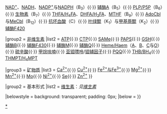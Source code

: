 {{Navbox 
|name  = 酶辅因子
|title = [[酶]][[辅因子]]

|group1 = 活性形式
|list1 = {{Navbox |child
|groupstyle = 
|liststyle  = 

|group1 = [[维生素]]
|list1  = [[硫胺素焦磷酸|TPP/ThDP]]（B<sub>1</sub>）{{·}} [[黄素单核苷酸|FMN]]与[[黄素腺嘌呤二核苷酸|FAD]]（B<sub>2</sub>）{{·}} [[烟酰胺腺嘌呤二核苷酸|NAD<sup>+</sup>]]、[[烟酰胺腺嘌呤二核苷酸|NADH]]、[[烟酰胺腺嘌呤二核苷酸磷酸|NADP<sup>+</sup>]]与[[烟酰胺腺嘌呤二核苷酸磷酸|NADPH]]（B<sub>3</sub>）{{·}} [[辅酶A]]（B<sub>5</sub>）{{·}} [[磷酸吡哆醛|PLP/P5P]]（B<sub>6</sub>）{{·}} [[生物素]]（B<sub>7</sub>）{{·}} [[四氢叶酸|THFA/H<sub>4</sub>FA]]、[[二氢叶酸|DHFA/H<sub>2</sub>FA]]、[[5,10-亚甲基四氢叶酸|MTHF]]（B<sub>9</sub>）{{·}} [[腺苷钴胺|AdoCbl]]与[[甲钴胺|MeCbl]]（B<sub>12</sub>）{{·}} [[抗坏血酸]]（C）{{·}} [[叶绿醌]]（K<sub>1</sub>）与[[维生素K|甲基萘醌]]（K<sub>2</sub>）{{·}} [[辅酶F420]]

|group2 = [[辅因子#非维生素|非维生素]]
|list2  = [[三磷酸腺苷|ATP]]{{·}} [[三磷酸胞苷|CTP]]{{·}} [[S-腺苷甲硫氨酸|SAMe]]{{·}} [[3'-磷酸腺苷-5'-磷酰硫酸|PAPS]]{{·}} [[谷胱甘肽|GSH]]{{·}} [[辅酶B]]{{·}} [[F430|辅酶F430]]{{·}} [[辅酶M]]{{·}} [[辅酶Q10|辅酶Q]]{{·}} [[血红素|Heme/Haem]]（[[血红素a|A]]、[[血红素b|B]]、[[血红素C|C]]与[[血红素o|O]]）{{·}} [[硫辛酸]]{{·}} [[甲烷呋喃]]{{·}} [[亚钼嘌呤]]/[[钼辅因子]]{{·}} [[吡咯并喹啉醌|PQQ]]{{·}} [[四氢生物蝶呤|THB/BH<sub>4</sub>]]{{·}} [[四氢甲烷蝶呤|THMPT/H<sub>4</sub>MPT]]

|group3  = [[膳食矿物质|矿物质]]
|list3   = [[钙|Ca<sup>2+</sup>]]{{·}} [[铜|Cu<sup>2+</sup>]]{{·}} [[铁|Fe<sup>2+</sup>与Fe<sup>3+</sup>]]{{·}} [[镁|Mg<sup>2+</sup>]]{{·}} [[锰|Mn<sup>2+</sup>]]{{·}} [[钼|Mo]]{{·}} [[镍|Ni<sup>2+</sup>]]{{·}} [[硒|Se]]{{·}} [[锌|Zn<sup>2+</sup>]]
}} 

|group2 = 基本形式
|list2 = [[维生素]]：''见[[Template:维生素|维生素]]''

|belowstyle = background: transparent; padding: 0px;
|below = {{Nutrition navs}}
}}<noinclude>

[[Category:辅因子|*]]
[[Category:酶模板|{{PAGENAME}}]]
</noinclude>